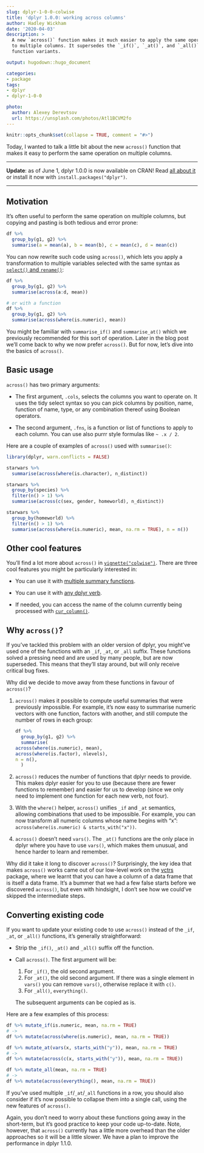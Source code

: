 ```yaml
---
slug: dplyr-1-0-0-colwise
title: 'dplyr 1.0.0: working across columns'
author: Hadley Wickham
date: '2020-04-03'
description: >
  A new `across()` function makes it much easier to apply the same operation
  to multiple columns. It supersedes the `_if()`, `_at()`, and `_all()`
  function variants.

output: hugodown::hugo_document

categories:
- package
tags:
- dplyr
- dplyr-1-0-0

photo:
  author: Alexey Derevtsov
  url: https://unsplash.com/photos/Atl1BCVM2fo
---
```


```r
knitr::opts_chunk$set(collapse = TRUE, comment = "#>")
```

Today, I wanted to talk a little bit about the new `across()` function that makes it easy to perform the same operation on multiple columns.

---

**Update**: as of June 1, dplyr 1.0.0 is now available on CRAN! Read [all about  it](/blog/2020/06/dplyr-1-0-0/) or install it now with `install.packages("dplyr")`.

---

## Motivation

It's often useful to perform the same operation on multiple columns, but copying and pasting is both tedious and error prone:

```r
df %>%
  group_by(g1, g2) %>%
  summarise(a = mean(a), b = mean(b), c = mean(c), d = mean(c))
```

You can now rewrite such code using `across()`, which lets you apply a transformation to multiple variables selected with the same syntax as [`select()` and `rename()`](https://www.tidyverse.org/blog/2020/03/dplyr-1-0-0-select-rename-relocate/#select-and-renaming):

```r
df %>%
  group_by(g1, g2) %>%
  summarise(across(a:d, mean))

# or with a function
df %>%
  group_by(g1, g2) %>%
  summarise(across(where(is.numeric), mean))
```

You might be familiar with `summarise_if()` and `summarise_at()` which we previously recommended for this sort of operation. Later in the blog post we'll come back to why we now prefer `across()`. But for now, let's dive into the basics of `across()`.

## Basic usage

`across()` has two primary arguments:

* The first argument, `.cols`, selects the columns you want to operate on.
  It uses the tidy select syntax so you can pick columns by position, name,
  function of name, type, or any combination thereof using Boolean operators.

* The second argument, `.fns`, is a function or list of functions to apply to
  each column. You can use also purrr style formulas like `~ .x / 2`. 

Here are a couple of examples of `across()` used with `summarise()`: 

```r
library(dplyr, warn.conflicts = FALSE)

starwars %>%
  summarise(across(where(is.character), n_distinct))

starwars %>%
  group_by(species) %>%
  filter(n() > 1) %>%
  summarise(across(c(sex, gender, homeworld), n_distinct))

starwars %>%
  group_by(homeworld) %>%
  filter(n() > 1) %>%
  summarise(across(where(is.numeric), mean, na.rm = TRUE), n = n())
```
## Other cool features

You'll find a lot more about `across()` in [`vignette("colwise")`](https://dplyr.tidyverse.org/dev/articles/colwise.html). There are three cool features you might be particularly interested in:

* You can use it with [multiple summary functions](https://dplyr.tidyverse.org/dev/articles/colwise.html#multiple-functions).

* You can use it with [any dplyr verb](https://dplyr.tidyverse.org/dev/articles/colwise.html#other-verbs).

* If needed, you can access the name of the column currently being processed
  with [`cur_column()`](https://dplyr.tidyverse.org/dev/articles/colwise.html#current-column).

## Why `across()`? 

If you've tackled this problem with an older version of dplyr, you might've used one of the functions with an `_if`, `_at`, or `_all` suffix. These functions solved a pressing need and are used by many people, but are now superseded. This means that they'll stay around, but will only receive critical bug fixes. 

Why did we decide to move away from these functions in favour of `across()`?

1.  `across()` makes it possible to compute useful summaries that were 
    previously impossible. For example, it's now easy to summarise
    numeric vectors with one function, factors with another, and still 
    compute the number of rows in each group:

    ```r
df %>%
  group_by(g1, g2) %>%
  summarise(
    across(where(is.numeric), mean),
    across(where(is.factor), nlevels),
    n = n(),
  )
    ```

2.  `across()` reduces the number of functions that dplyr needs to provide. 
    This makes dplyr easier for you to use (because there are fewer functions 
    to remember) and easier for us to develop (since we only need to implement 
    one function for each new verb, not four).

3.  With the `where()` helper, `across()` unifies `_if` and `_at` semantics, allowing combinations that 
    used to be impossible. For example, you can now transform all numeric 
    columns whose name begins with "x": `across(where(is.numeric) & starts_with("x"))`.

4.  `across()` doesn't need `vars()`. The `_at()` functions are the only place 
    in dplyr where you have to use `vars()`, which makes them unusual, 
    and hence harder to learn and remember.

Why did it take it long to discover `across()`? Surprisingly, the key idea that makes `across()` works came out of our low-level work on the [vctrs](http://vctrs.r-lib.org/) package, where we learnt that you can have a column of a data frame that is itself a data frame. It's a bummer that we had a few false starts before we discovered `across()`, but even with hindsight, I don't see how we could've skipped the intermediate steps.

## Converting existing code

If you want to update your existing code to use `across()` instead of the `_if`, `_at`, or `_all()` functions, it's generally straightforward:

*   Strip the `_if()`, `_at()` and `_all()` suffix off the function.

*   Call `across()`. The first argument will be:

    1. For `_if()`, the old second argument.
    1. For `_at()`, the old second argument. If there was a single element in `vars()` you can remove `vars()`, otherwise replace it with `c()`.
    1. For `_all()`, `everything()`.

    The subsequent arguments can be copied as is.

Here are a few examples of this process:

```r
df %>% mutate_if(is.numeric, mean, na.rm = TRUE)
# ->
df %>% mutate(across(where(is.numeric), mean, na.rm = TRUE))

df %>% mutate_at(vars(x, starts_with("y")), mean, na.rm = TRUE)
# ->
df %>% mutate(across(c(x, starts_with("y")), mean, na.rm = TRUE))

df %>% mutate_all(mean, na.rm = TRUE)
# ->
df %>% mutate(across(everything(), mean, na.rm = TRUE))
```

If you've used multiple `_if`/`_at`/`_all` functions in a row, you should also consider if it's now possible to collapse them into a single call, using the new features of `across()`.

Again, you don't need to worry about these functions going away in the short-term, but it's good practice to keep your code up-to-date. Note, however, that `across()` currently has a little more overhead than the older approaches so it will be a little slower. We have a plan to improve the performance in dplyr 1.1.0.
